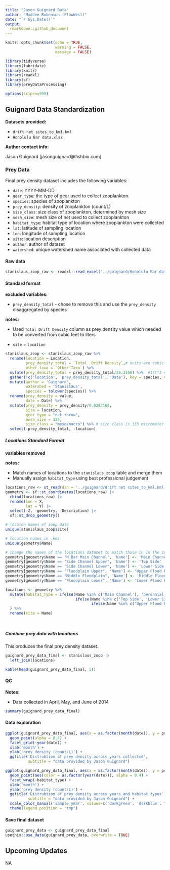 ```yaml
---
title: "Jason Guignard Data"
author: "Maddee Rubenson (FlowWest)"
date: "`r Sys.Date()`"
output:
  rmarkdown::github_document
---
```


```r
knitr::opts_chunk$set(echo = TRUE,
                      warning = FALSE, 
                      message = FALSE)

library(tidyverse)
library(lubridate)
library(knitr)
library(readxl)
library(sf)
library(preyDataProcessing)

options(scipen=999)
```

## Guignard Data Standardization

**Datasets provided:**

-   `drift net sites_to_kml.kml`
-   `Honolulu Bar data.xlsx`

**Author contact info:**

Jason Guignard [jasonguignard\@fishbio.com]

### Prey Data

Final prey density dataset includes the following variables:

-   `date`: YYYY-MM-DD
-   `gear_type`: the type of gear used to collect zooplankton.
-   `species`: species of zooplankton
-   `prey_density`: density of zooplankton (count/L)
-   `size_class`: size class of zooplankton, determined by mesh size
-   `mesh_size`: mesh size of net used to collect zooplankton
-   `habitat_type`: habitat type of location where zooplankton were collected
-   `lat`: latitude of sampling location
-   `lon`: longitude of sampling location
-   `site`: location description
-   `author`: author of dataset
-   `watershed`: unique watershed name associated with collected data

#### Raw data

```r

stanislaus_zoop_raw <- readxl::read_excel('../guignard/Honolulu Bar data.xlsx', sheet = 'Density by location, date,ta_MR') |> glimpse()

```

#### Standard format

**excluded variables:**

-   `prey_density_total` - chose to remove this and use the `prey_density` disaggregated by species

**notes:**

-   Used `Total Drift Density` column as prey density value which needed to be converted from cubic feet to liters

-   `site` = `location`

```r
stanislaus_zoop <- stanislaus_zoop_raw %>%
  rename(location = Location,
         prey_density_total = `Total  Drift Density`,# units are cubic feet
         other_taxa = `Other Taxa`) %>%
  mutate(prey_density_total = prey_density_total/28.3168) %>%  #1ft^3 = 28.3168 Liters  # this is the sum of all species     
  gather(!c('location', 'prey_density_total', 'Date'), key = species, value = value )%>%
  mutate(author = 'Guignard',
         watershed = 'Stanislaus',
         species = tolower(species)) %>%
  rename(prey_density = value,
         date = Date) %>%
  mutate(prey_density = prey_density/0.0283168, 
         site = location,
         gear_type = "net throw",
         mesh_size = 335,
         size_class = "meso/macro") %>% # size class is 335 micrometer mesh. 
  select(-prey_density_total, -location) 
```

##### Locations Standard Format

**variables removed**

**notes:**

-   Match names of locations to the `stanislaus_zoop` table and merge them
-   Manually assign `habitat_type` using best professional judgement

```r
locations_raw <- st_read(dsn = '../guignard/drift net sites_to_kml.kml') 
geometry <- sf::st_coordinates(locations_raw) |> 
  cbind(locations_raw) |> 
  rename(lon = X, 
         lat = Y) |> 
  select(-Z, -geometry, -Description) |> 
  sf::st_drop_geometry()

# locaton names of zoop data
unique(stanislaus_zoop$site)

# location names in .kmz 
unique(geometry$Name)

# change the names of the locations dataset to match those in in the zoops table 
geometry[geometry$Name == "H Bar Main Channel", 'Name'] <- 'Main Channel'
geometry[geometry$Name == "Side Channel Upper", 'Name'] <- 'Top Side'
geometry[geometry$Name == "Side Channel Lower", 'Name'] <- 'Lower Side'
geometry[geometry$Name == "Floodplain Upper", 'Name'] <- 'Upper Flood Plain'
geometry[geometry$Name == "Middle Floodplain", 'Name'] <- 'Middle Flood Plain' 
geometry[geometry$Name == "Floodplain Lower", 'Name'] <- 'Lower Flood Plain'

locations <- geometry %>%
  mutate(habitat_type = ifelse(Name %in% c('Main Channel'), 'perennial instream', 
                               ifelse(Name %in% c('Top Side', 'Lower Side'), 'side channel',
                                      ifelse(Name %in% c('Upper Flood Plain', 'Middle Flood Plain', 'Lower Flood Plain'), 'floodplain', NA)))
  ) %>%
  rename(site = Name)




```

##### Combine prey data with locations

This produces the final prey density dataset.

```r

guignard_prey_data_final <- stanislaus_zoop |> 
  left_join(locations) 

kable(head(guignard_prey_data_final, 5))

```

#### QC

**Notes:**

-   Data collected in April, May, and June of 2014

```r
summary(guignard_prey_data_final)
```

#### Data exploration

```r
ggplot(guignard_prey_data_final, aes(x = as.factor(month(date)), y = prey_density)) + 
  geom_point(alpha = 0.4) + 
  facet_grid(~year(date)) + 
  xlab('month') +
  ylab('prey density (count/L)') + 
  ggtitle('Distrubtion of prey density across years collected', 
          subtitle = "data provided by Jason Guignard") 

ggplot(guignard_prey_data_final, aes(x = as.factor(month(date)), y = prey_density)) + 
  geom_point(aes(color = as.factor(year(date))), alpha = 0.4) + 
  facet_wrap(~habitat_type) + 
  xlab('month') +
  ylab('prey density (count/L)') + 
  ggtitle('Distrubtion of prey density across years and habitat types', 
          subtitle = "data provided by Jason Guignard") +  
  scale_color_manual('sample year', values=c('darkgreen', 'darkblue', "darkred")) + 
  theme(legend.position = "top")

```

#### Save final dataset

```r

guignard_prey_data <- guignard_prey_data_final
usethis::use_data(guignard_prey_data, overwrite = TRUE)

```

## Upcoming Updates

NA
